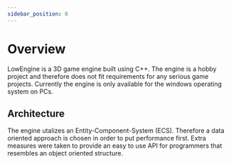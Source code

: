 ```yaml
---
sidebar_position: 0
---
```


# Overview

LowEngine is a 3D game engine built using C++.
The engine is a hobby project and therefore does not fit requirements for any serious game projects.
Currently the engine is only available for the windows operating system on PCs.

## Architecture

The engine utalizes an Entity-Component-System (ECS).
Therefore a data oriented approach is chosen in order to put performance first.
Extra measures were taken to provide an easy to use API for programmers that resembles an object oriented structure.